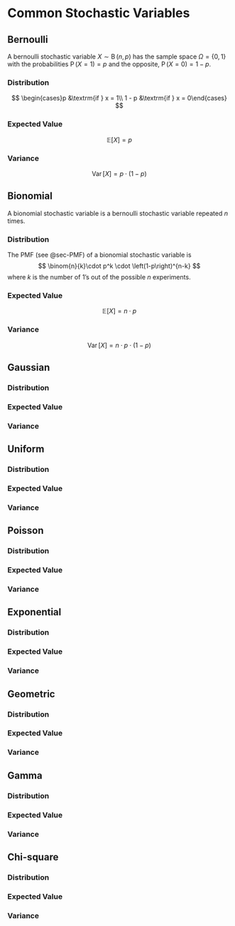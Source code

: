 # Common Stochastic Variables
## Bernoulli
A bernoulli stochastic variable $X\sim\operatorname{B}(n, p)$ has the sample space $\Omega = \{0, 1\}$ with the probabilities $\operatorname{P}\left(X = 1\right) = p$ and the opposite, $\operatorname{P}\left(X = 0\right) = 1 - p$.

### Distribution {.unnumbered}
$$
\begin{cases}p &\textrm{if } x = 1\\ 1 - p &\textrm{if } x = 0\end{cases}
$$

### Expected Value {.unnumbered}
$$
\mathbb{E}\left[X\right] = p
$$

### Variance {.unnumbered}
$$
\operatorname{Var}\left[X\right] = p \cdot (1-p)
$$


## Bionomial
A bionomial stochastic variable is a bernoulli stochastic variable repeated $n$ times.

### Distribution {.unnumbered}
The PMF (see @sec-PMF) of a bionomial stochastic variable is
$$
\binom{n}{k}\cdot p^k \cdot \left(1-p\right)^{n-k}
$$
where $k$ is the number of $1$'s out of the possible $n$ experiments.

### Expected Value {.unnumbered}
$$
\mathbb{E}\left[X\right] = n \cdot p
$$

### Variance {.unnumbered}
$$
\operatorname{Var}\left[X\right] = n \cdot p \cdot (1-p)
$$


## Gaussian
### Distribution {.unnumbered}
### Expected Value {.unnumbered}
### Variance {.unnumbered}


## Uniform
### Distribution {.unnumbered}
### Expected Value {.unnumbered}
### Variance {.unnumbered}


## Poisson
### Distribution {.unnumbered}
### Expected Value {.unnumbered}
### Variance {.unnumbered}


## Exponential
### Distribution {.unnumbered}
### Expected Value {.unnumbered}
### Variance {.unnumbered}


## Geometric
### Distribution {.unnumbered}
### Expected Value {.unnumbered}
### Variance {.unnumbered}


## Gamma
### Distribution {.unnumbered}
### Expected Value {.unnumbered}
### Variance {.unnumbered}


## Chi-square
### Distribution {.unnumbered}
### Expected Value {.unnumbered}
### Variance {.unnumbered}
